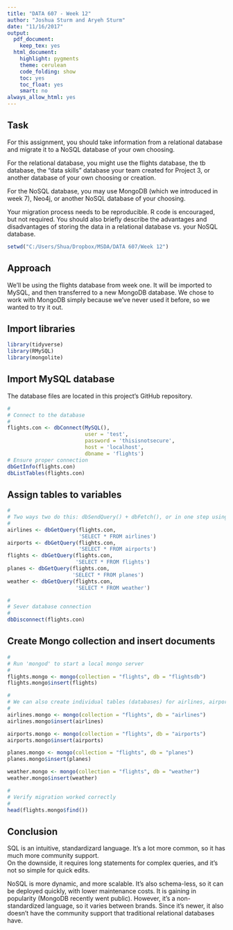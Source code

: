```yaml
---
title: "DATA 607 - Week 12"
author: "Joshua Sturm and Aryeh Sturm"
date: "11/16/2017"
output:
  pdf_document:
    keep_tex: yes
  html_document:
    highlight: pygments
    theme: cerulean
    code_folding: show
    toc: yes
    toc_float: yes
    smart: no
always_allow_html: yes
---
```


## Task
For this assignment, you should take information from a relational database and migrate it to a NoSQL database of your own choosing. 

For the relational database, you might use the flights database, the tb database, the "data skills" database your team created for Project 3, or another database of your own choosing or creation.

For the NoSQL database, you may use MongoDB (which we introduced in week 7), Neo4j, or another NoSQL database of your choosing.

Your migration process needs to be reproducible.  R code is encouraged, but not required.  You should also briefly describe the advantages and disadvantages of storing the data in a relational database vs. your NoSQL database.

```r
setwd("C:/Users/Shua/Dropbox/MSDA/DATA 607/Week 12")
```

## Approach
We'll be using the flights database from week one. It will be imported to MySQL, and then transferred to a new MongoDB database. We chose to work with MongoDB simply because we've never used it before, so we wanted to try it out.

## Import libraries
```r
library(tidyverse)
library(RMySQL)
library(mongolite)
```

## Import MySQL database
The database files are located in this project's GitHub repository.
```r
#
# Connect to the database
#
flights.con <- dbConnect(MySQL(),
                         user = 'test',
                         password = 'thisisnotsecure',
                         host = 'localhost',
                         dbname = 'flights')
# Ensure proper connection
dbGetInfo(flights.con)
dbListTables(flights.con)
```

## Assign tables to variables
```r
#
# Two ways two do this: dbSendQuery() + dbFetch(), or in one step using dbGetQuery()
#
airlines <- dbGetQuery(flights.con,
                       'SELECT * FROM airlines')
airports <- dbGetQuery(flights.con,
                       'SELECT * FROM airports')
flights <- dbGetQuery(flights.con,
                      'SELECT * FROM flights')
planes <- dbGetQuery(flights.con,
                     'SELECT * FROM planes')
weather <- dbGetQuery(flights.con,
                      'SELECT * FROM weather')

#
# Sever database connection
#
dbDisconnect(flights.con)
```

## Create Mongo collection and insert documents
```r
#
# Run 'mongod' to start a local mongo server
#
flights.mongo <- mongo(collection = "flights", db = "flightsdb")
flights.mongo$insert(flights)

#
# We can also create individual tables (databases) for airlines, airports, etc...
#
airlines.mongo <- mongo(collection = "flights", db = "airlines")
airlines.mongo$insert(airlines)

airports.mongo <- mongo(collection = "flights", db = "airports")
airports.mongo$insert(airports)

planes.mongo <- mongo(collection = "flights", db = "planes")
planes.mongo$insert(planes)

weather.mongo <- mongo(collection = "flights", db = "weather")
weather.mongo$insert(weather)

#
# Verify migration worked correctly
#
head(flights.mongo$find())
```

## Conclusion
SQL is an intuitive, standardizard language. It's a lot more common, so it has much more community support.\
On the downside, it requires long statements for complex queries, and it's not so simple for quick edits. 

NoSQL is more dynamic, and more scalable. It's also schema-less, so it can be deployed quickly, with lower maintenance costs.\ It is gaining in popularity (MongoDB recently went public). However, it's a non-standardized language, so it varies between brands. Since it's newer, it also doesn't have the community support that traditional relational databases have.
